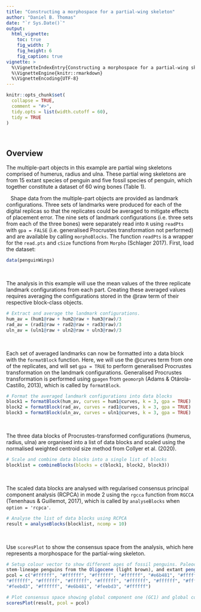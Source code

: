 ```yaml
---
title: "Constructing a morphospace for a partial-wing skeleton"
author: "Daniel B. Thomas"
date: "`r Sys.Date()`"
output: 
  html_vignette: 
    toc: true
    fig_width: 7
    fig_height: 6
    fig_caption: true
vignette: >
  %\VignetteIndexEntry{Constructing a morphospace for a partial-wing skeleton}
  %\VignetteEngine{knitr::rmarkdown}
  %\VignetteEncoding{UTF-8}
---
```


```r
knitr::opts_chunk$set(
  collapse = TRUE,
  comment = "#>",
  tidy.opts = list(width.cutoff = 60),
  tidy = TRUE
)
```

&nbsp;

Overview
--------
The multiple-part objects in this example are partial wing skeletons comprised of humerus, radius and ulna. These partial wing skeletons are from 15 extant species of penguin and five fossil species of penguin, which together constitute a dataset of 60 wing bones (Table 1). 

|    Shape data from the multiple-part objects are provided as landmark configurations. Three sets of landmarks were produced for each of the digital replicas so that the replicates could be averaged to mitigate effects of placement error. The nine sets of landmark configurations (i.e. three sets from each of the three bones) were separately read into `R` using `readPts` with `gpa = FALSE` (i.e. generalised Procrustes transformation not performed) and are available by calling `morphoBlocks`. The function `readPts` is a wrapper for the `read.pts` and `cSize` functions from `Morpho` (Schlager 2017). First, load the dataset:

``` r
data(penguinWings)
```

&nbsp;

The analysis in this example will use the mean values of the three replicate landmark configurations from each part. Creating these averaged values requires averaging the configurations stored in the @raw term of their respective block-class objects. 

``` r
# Extract and average the landmark configurations.
hum_av = (hum1@raw + hum2@raw + hum3@raw)/3
rad_av = (rad1@raw + rad2@raw + rad3@raw)/3
uln_av = (uln1@raw + uln2@raw + uln3@raw)/3
```

&nbsp;  

Each set of averaged landmarks can now be formatted into a data block with the `formatBlock` function. Here, we will use the @curves term from one of the replicates, and will set `gpa = TRUE` to perform generalised Procrustes transformation on the landmark configurations. Generalised Procrustes transformation is performed using `gpagen` from `geomorph` (Adams & Otárola-Castillo, 2013), which is called by `formatBlock`. 

``` r
# Format the averaged landmark configurations into data blocks
block1 = formatBlock(hum_av, curves = hum1@curves, k = 3, gpa = TRUE)
block2 = formatBlock(rad_av, curves = rad1@curves, k = 3, gpa = TRUE)
block3 = formatBlock(uln_av, curves = uln1@curves, k = 3, gpa = TRUE)
```

&nbsp;

The three data blocks of Procrustes-transformed configurations (humerus, radius, ulna) are organised into a list of data blocks and scaled using the normalised weighted centroid size method from Collyer et al. (2020). 

``` r
# Scale and combine data blocks into a single list of blocks
blocklist = combineBlocks(blocks = c(block1, block2, block3))
```

&nbsp;

The scaled data blocks are analysed with regularised consensus principal component analysis (RCPCA) in mode 2 using the `rgcca` function from `RGCCA` (Tenenhaus & Guillemot, 2017), which is called by `analyseBlocks` when `option = 'rcpca'`.

``` r
# Analyse the list of data blocks using RCPCA
result = analyseBlocks(blocklist, ncomp = 10)
```

&nbsp;

Use `scoresPlot` to show the consensus space from the analysis, which here represents a morphospace for the partial-wing skeleton.

``` r
# Setup colour vector to show different ages of fossil penguins. Paleocene (brown),
stem-lineage penguins from the Oligocene (light brown), and extant penguins (white).
pcol = c("#ffffff", "#ffffff", "#ffffff", "#ffffff", "#e6b481", "#ffffff", "#ffffff",
"#ffffff", "#ffffff", "#ffffff", "#ffffff", "#ffffff", "#ffffff", "#ffffff", "#feebd3",
"#feebd3", "#ffffff", "#e6b481", "#feebd3", "#ffffff")

# Plot consensus space showing global component one (GC1) and global component one (GC2) 
scoresPlot(result, pcol = pcol)
```





